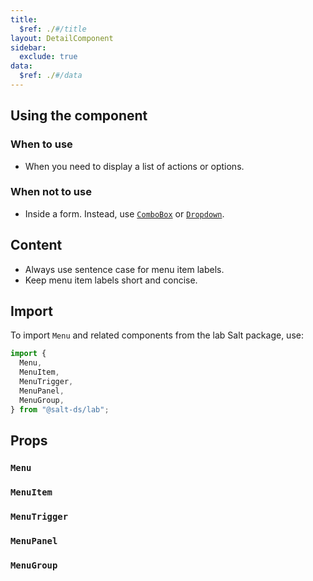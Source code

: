 ```yaml
---
title:
  $ref: ./#/title
layout: DetailComponent
sidebar:
  exclude: true
data:
  $ref: ./#/data
---
```


## Using the component

### When to use

- When you need to display a list of actions or options.

### When not to use

- Inside a form. Instead, use [`ComboBox`](../combo-box) or [`Dropdown`]("../dropdown).

## Content

- Always use sentence case for menu item labels.
- Keep menu item labels short and concise.

## Import

To import `Menu` and related components from the lab Salt package, use:

```js
import {
  Menu,
  MenuItem,
  MenuTrigger,
  MenuPanel,
  MenuGroup,
} from "@salt-ds/lab";
```

## Props

### `Menu`

<PropsTable packageName="lab" componentName="Menu" />

### `MenuItem`

<PropsTable packageName="lab" componentName="MenuItem" />

### `MenuTrigger`

<PropsTable packageName="lab" componentName="MenuTrigger" />

### `MenuPanel`

<PropsTable packageName="lab" componentName="MenuPanel" />

### `MenuGroup`

<PropsTable packageName="lab" componentName="MenuGroup" />

